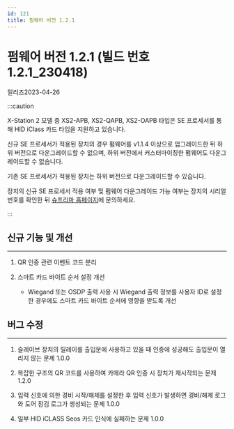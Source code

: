 ```yaml
---
id: 121
title: 펌웨어 버전 1.2.1
---
```


# 펌웨어 버전 1.2.1 (빌드 번호 1.2.1_230418)

릴리즈<Separator/>2023-04-26

:::caution

X-Station 2 모델 중 XS2-APB, XS2-QAPB, XS2-OAPB 타입은 SE 프로세서를 통해 HID iClass 카드 타입을 지원하고 있습니다.

신규 SE 프로세서가 적용된 장치의 경우 펌웨어를 v1.1.4 이상으로 업그레이드한 뒤 하위 버전으로 다운그레이드할 수 없으며, 하위 버전에서 커스터마이징한 펌웨어도 다운그레이드할 수 없습니다.

기존 SE 프로세서가 적용된 장치는 하위 버전으로 다운그레이드할 수 있습니다.

장치의 신규 SE 프로세서 적용 여부 및 펌웨어 다운그레이드 가능 여부는 장치의 시리얼 번호를 확인한 뒤 [슈프리마 홈페이지](https://supremainc.com)에 문의하세요.

:::

## 신규 기능 및 개선

---

1. QR 인증 관련 이벤트 코드 분리

1. 스마트 카드 바이트 순서 설정 개선

    - Wiegand 또는 OSDP 출력 사용 시 Wiegand 출력 정보를 사용자 ID로 설정한 경우에도 스마트 카드 바이트 순서에 영향을 받도록 개선

## 버그 수정

---

<BugLists>

1. 슬레이브 장치의 릴레이를 출입문에 사용하고 있을 때 인증에 성공해도 출입문이 열리지 않는 문제 <Badge>1.0.0</Badge>

1. 복잡한 구조의 QR 코드를 사용하여 카메라 QR 인증 시 장치가 재시작되는 문제 <Badge>1.2.0</Badge>

1. 입력 신호에 의한 경비 시작/해제를 설정한 후 입력 신호가 발생하면 경비/해제 로그와 도어 잠김 로그가 생성되는 문제 <Badge>1.0.0</Badge>

1. 일부 HID iCLASS Seos 카드 인식에 실패하는 문제 <Badge>1.0.0</Badge>

</BugLists>